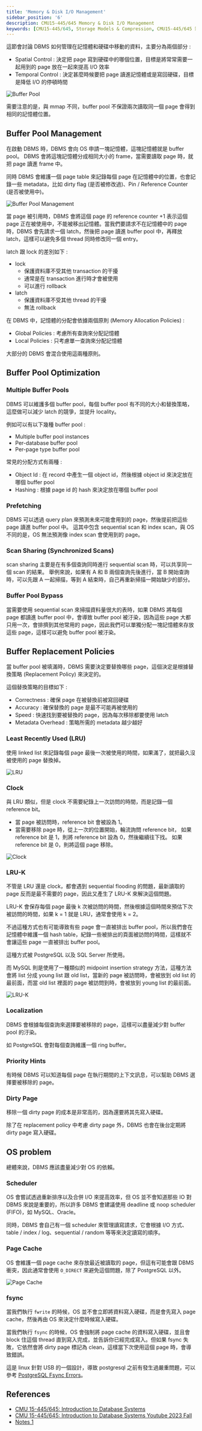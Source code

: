 ```yaml
---
title: 'Memory & Disk I/O Management'
sidebar_position: '6'
description: CMU15-445/645 Memory & Disk I/O Management
keywords: [CMU15-445/645, Storage Models & Compression, CMU15-445/645 筆記]
---
```


<head>
  <title>CMU 15-445/645 筆記 Memory & Disk I/O Management</title>
</head>

這節會討論 DBMS 如何管理在記憶體和硬碟中移動的資料，主要分為兩個部分 :

- Spatial Control : 決定把 page 寫到硬碟中的哪個位置，目標是將常常需要一起用到的 page 放在一起來提高 I/O 效率
- Temporal Control : 決定甚麼時候要把 page 讀進記憶體或是寫回硬碟，目標是降低 I/O 的停頓時間

![Buffer Pool](/img/cmu15-445/c06/image.png)

需要注意的是，與 mmap 不同，buffer pool 不保證兩次讀取同一個 page 會得到相同的記憶體位置。

## Buffer Pool Management

在啟動 DBMS 時，DBMS 會向 OS 申請一塊記憶體，這塊記憶體就是 buffer pool。
DBMS 會將這塊記憶體分成相同大小的 frame，當需要讀取 page 時，就把 page 讀進 frame 中。

同時 DBMS 會維護一個 page table 來記錄每個 page 在記憶體中的位置，也會記錄一些 metadata，比如 dirty flag (是否被修改過)、Pin / Reference Counter (是否被使用中)。

![Buffer Pool Management](/img/cmu15-445/c06/image-1.png)

當 page 被引用時，DBMS 會將這個 page 的 reference counter +1 表示這個 page 正在被使用中，不能被移出記憶體。當我們要請求不在記憶體中的 page 時，DBMS 會先請求一個 latch，然後把 page 讀進 buffer pool 中，再釋放 latch，這樣可以避免多個 thread 同時修改同一個 entry。

latch 跟 lock 的差別如下 :

- lock
  - 保護資料庫不受其他 transaction 的干擾
  - 通常是在 transaction 進行時才會被使用
  - 可以進行 rollback
- latch
  - 保護資料庫不受其他 thread 的干擾
  - 無法 rollback

在 DBMS 中，記憶體的分配會依據兩個原則 (Memory Allocation Policies) :

- Global Policies : 考慮所有查詢來分配記憶體
- Local Policies : 只考慮單一查詢來分配記憶體

大部分的 DBMS 會混合使用這兩種原則。

## Buffer Pool Optimization

### Multiple Buffer Pools

DBMS 可以維護多個 buffer pool，每個 buffer pool 有不同的大小和替換策略，這麼做可以減少 latch 的競爭，並提升 locality。

例如可以有以下幾種 buffer pool :

- Multiple buffer pool instances
- Per-database buffer pool
- Per-page type buffer pool

常見的分配方式有兩種 :

- Object Id : 在 record 中產生一個 object id，然後根據 object id 來決定放在哪個 buffer pool
- Hashing : 根據 page id 的 hash 來決定放在哪個 buffer pool

### Prefetching

DBMS 可以透過 query plan 來預測未來可能會用到的 page，然後提前把這些 page 讀進 buffer pool 中。
這其中包含 sequential scan 和 index scan，與 OS 不同的是，OS 無法預測像 index scan 會使用到的 page。

### Scan Sharing (Synchronized Scans)

scan sharing 主要是在有多個查詢同時進行 sequential scan 時，可以共享同一個 scan 的結果。
舉例來說，如果有 A 和 B 兩個查詢先後進行，當 B 開始查詢時，可以先跟 A 一起掃描，等到 A 結束時，自己再重新掃描一開始缺少的部分。

### Buffer Pool Bypass

當需要使用 sequential scan 來掃描資料量很大的表時，如果 DBMS 將每個 page 都讀進 buffer pool 中，會導致 buffer pool 被汙染，因為這些 page 大都只用一次，會排擠到其他常用的 page，因此我們可以單獨分配一塊記憶體來存放這些 page，這樣可以避免 buffer pool 被汙染。

## Buffer Replacement Policies

當 buffer pool 被填滿時，DBMS 需要決定要替換哪些 page，這個決定是根據替換策略 (Replacement Policy) 來決定的。

這個替換策略的目標如下 :

- Correctness : 確保 page 在被替換前被寫回硬碟
- Accuracy : 確保替換的 page 是最不可能再被使用的
- Speed : 快速找到要被替換的 page，因為每次移除都要使用 latch
- Metadata Overhead : 策略所需的 metadata 越少越好

### Least Recently Used (LRU)

使用 linked list 來記錄每個 page 最後一次被使用的時間，如果滿了，就把最久沒被使用的 page 替換掉。

![LRU](/img/cmu15-445/c06/image-2.png)

### Clock

與 LRU 類似，但是 clock 不需要紀錄上一次訪問的時間，而是記錄一個 reference bit。

- 當 page 被訪問時，reference bit 會被設為 1。
- 當需要移除 page 時，從上一次的位置開始，輪流詢問 reference bit，
  如果 reference bit 是 1，則將 reference bit 設為 0，然後繼續往下找。
  如果 reference bit 是 0，則將這個 page 移除。

![Clock](/img/cmu15-445/c06/image-3.png)

### LRU-K

不管是 LRU 還是 clock，都會遇到 sequential flooding 的問題，最新讀取的 page 反而是最不需要的 page，因此又產生了 LRU-K 來解決這個問題。

LRU-K 會保存每個 page 最後 k 次被訪問的時間，然後根據這個時間來預估下次被訪問的時間，如果 k = 1 就是 LRU，通常會使用 k = 2。

不過這種方式也有可能導致有些 page 會一直被排出 buffer pool，所以我們會在記憶體中維護一個 hash table，紀錄一些被排出的頁面被訪問的時間，這樣就不會讓這些 page 一直被排出 buffer pool。

這種方式被 PostgreSQL 以及 SQL Server 所使用。

而 MySQL 則是使用了一種類似的 midpoint insertion strategy 方法，這種方法會將 list 分成 young list 跟 old list，當新的 page 被訪問時，會被放到 old list 的最前面，而當 old list 裡面的 page 被訪問到時，會被放到 young list 的最前面。

![LRU-K](/img/cmu15-445/c06/image-4.png)

### Localization

DBMS 會根據每個查詢來選擇要被移除的 page，這樣可以盡量減少對 buffer pool 的汙染。

如 PostgreSQL 會對每個查詢維護一個 ring buffer。

### Priority Hints

有時候 DBMS 可以知道每個 page 在執行期間的上下文訊息，可以幫助 DBMS 選擇要被移除的 page。

### Dirty Page

移除一個 dirty page 的成本是非常高的，因為還要將其先寫入硬碟。

除了在 replacement policy 中考慮 dirty page 外，DBMS 也會在後台定期將 dirty page 寫入硬碟。

## OS problem

總體來說，DBMS 應該盡量減少對 OS 的依賴。

### Scheduler

OS 會嘗試透過重新排序以及合併 I/O 來提高效率，但 OS 並不會知道那些 IO 對 DBMS 來說是重要的，所以許多 DBMS 會建議使用 deadline 或 noop scheduler (FIFO)，如 MySQL、Oracle。

同時，DBMS 會自己有一個 scheduler 來管理讀寫請求，它會根據 I/O 方式、table / index / log、sequential / random 等等來決定讀寫的順序。

### Page Cache

OS 會維護一個 page cache 來存放最近被讀取的 page，但這有可能會跟 DBMS 衝突，因此通常會使用 `O_DIRECT` 來避免這個問題，除了 PostgreSQL 以外。

![Page Cache](/img/cmu15-445/c06/image-5.png)

### fsync

當我們執行 `fwrite` 的時候，OS 並不會立即將資料寫入硬碟，而是會先寫入 page cache，然後再由 OS 來決定什麼時候寫入硬碟。

當我們執行 `fsync` 的時候，OS 會強制將 page cache 的資料寫入硬碟，並且會 block 住這個 thread 直到寫入完成，並告訴你已經完成寫入。但如果 fsync 失敗，它依然會將 dirty page 標記為 clean，這樣當下次使用這個 page 時，會導致錯誤。

這是 linux 針對 USB 的一個設計，導致 postgresql 之前有發生過嚴重問題，可以參考 [PostgreSQL Fsync Errors](https://wiki.postgresql.org/wiki/Fsync_Errors)。

## References

- [CMU 15-445/645: Introduction to Database Systems](https://15445.courses.cs.cmu.edu/fall2023/)
- [CMU 15-445/645: Introduction to Database Systems Youtube 2023 Fall](https://www.youtube.com/watch?v=BS5h8QZHCPk&list=PLSE8ODhjZXjbj8BMuIrRcacnQh20hmY9g&index=7)
- [Notes 1](https://zhenghe.gitbook.io/open-courses/cmu-15-445-645-database-systems/database-storage)
